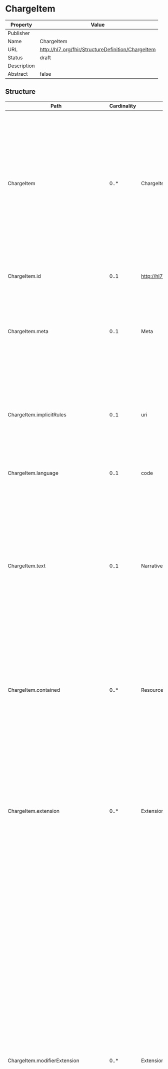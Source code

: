 
  # ChargeItem

  
|Property|Value|
|---|---|
|Publisher||
|Name|ChargeItem|
|URL|http://hl7.org/fhir/StructureDefinition/ChargeItem|
|Status|draft|
|Description||
|Abstract|false|

   ## Structure

   | Path | Cardinality | Type | Description
  | ---- | ----------- | ---- | -------  
 | ChargeItem | 0..* | ChargeItem | The resource ChargeItem describes the provision of healthcare provider products for a certain patient, therefore referring not only to the product, but containing in addition details of the provision, like date, time, amounts and participating organizations and persons. Main Usage of the ChargeItem is to enable the billing process and internal cost allocation. 
 | ChargeItem.id | 0..1 | http://hl7.org/fhirpath/System.String | The logical id of the resource, as used in the URL for the resource. Once assigned, this value never changes. 
 | ChargeItem.meta | 0..1 | Meta | The metadata about the resource. This is content that is maintained by the infrastructure. Changes to the content might not always be associated with version changes to the resource. 
 | ChargeItem.implicitRules | 0..1 | uri | A reference to a set of rules that were followed when the resource was constructed, and which must be understood when processing the content. Often, this is a reference to an implementation guide that defines the special rules along with other profiles etc. 
 | ChargeItem.language | 0..1 | code | The base language in which the resource is written. 
 | ChargeItem.text | 0..1 | Narrative | A human-readable narrative that contains a summary of the resource and can be used to represent the content of the resource to a human. The narrative need not encode all the structured data, but is required to contain sufficient detail to make it "clinically safe" for a human to just read the narrative. Resource definitions may define what content should be represented in the narrative to ensure clinical safety. 
 | ChargeItem.contained | 0..* | Resource | These resources do not have an independent existence apart from the resource that contains them - they cannot be identified independently, and nor can they have their own independent transaction scope. 
 | ChargeItem.extension | 0..* | Extension | May be used to represent additional information that is not part of the basic definition of the resource. To make the use of extensions safe and manageable, there is a strict set of governance  applied to the definition and use of extensions. Though any implementer can define an extension, there is a set of requirements that SHALL be met as part of the definition of the extension. 
 | ChargeItem.modifierExtension | 0..* | Extension | May be used to represent additional information that is not part of the basic definition of the resource and that modifies the understanding of the element that contains it and/or the understanding of the containing element's descendants. Usually modifier elements provide negation or qualification. To make the use of extensions safe and manageable, there is a strict set of governance applied to the definition and use of extensions. Though any implementer is allowed to define an extension, there is a set of requirements that SHALL be met as part of the definition of the extension. Applications processing a resource are required to check for modifier extensions.Modifier extensions SHALL NOT change the meaning of any elements on Resource or DomainResource (including cannot change the meaning of modifierExtension itself). 
 | ChargeItem.identifier | 0..* | Identifier | Identifiers assigned to this event performer or other systems. 
 | ChargeItem.definitionUri | 0..* | uri | References the (external) source of pricing information, rules of application for the code this ChargeItem uses. 
 | ChargeItem.definitionCanonical | 0..* | canonical | References the source of pricing information, rules of application for the code this ChargeItem uses. 
 | ChargeItem.status | 1..1 | code | The current state of the ChargeItem. 
 | ChargeItem.partOf | 0..* | Reference | ChargeItems can be grouped to larger ChargeItems covering the whole set. 
 | ChargeItem.code | 1..1 | CodeableConcept | A code that identifies the charge, like a billing code. 
 | ChargeItem.subject | 1..1 | Reference | The individual or set of individuals the action is being or was performed on. 
 | ChargeItem.context | 0..1 | Reference | The encounter or episode of care that establishes the context for this event. 
 | ChargeItem.occurrence[x] | 0..1 | dateTime | Date/time(s) or duration when the charged service was applied. 
 | ChargeItem.performer | 0..* | BackboneElement | Indicates who or what performed or participated in the charged service. 
 | ChargeItem.performer.id | 0..1 | http://hl7.org/fhirpath/System.String | Unique id for the element within a resource (for internal references). This may be any string value that does not contain spaces. 
 | ChargeItem.performer.extension | 0..* | Extension | May be used to represent additional information that is not part of the basic definition of the element. To make the use of extensions safe and manageable, there is a strict set of governance  applied to the definition and use of extensions. Though any implementer can define an extension, there is a set of requirements that SHALL be met as part of the definition of the extension. 
 | ChargeItem.performer.modifierExtension | 0..* | Extension | May be used to represent additional information that is not part of the basic definition of the element and that modifies the understanding of the element in which it is contained and/or the understanding of the containing element's descendants. Usually modifier elements provide negation or qualification. To make the use of extensions safe and manageable, there is a strict set of governance applied to the definition and use of extensions. Though any implementer can define an extension, there is a set of requirements that SHALL be met as part of the definition of the extension. Applications processing a resource are required to check for modifier extensions.Modifier extensions SHALL NOT change the meaning of any elements on Resource or DomainResource (including cannot change the meaning of modifierExtension itself). 
 | ChargeItem.performer.function | 0..1 | CodeableConcept | Describes the type of performance or participation(e.g. primary surgeon, anesthesiologiest, etc.). 
 | ChargeItem.performer.actor | 1..1 | Reference | The device, practitioner, etc. who performed or participated in the service. 
 | ChargeItem.performingOrganization | 0..1 | Reference | The organization requesting the service. 
 | ChargeItem.requestingOrganization | 0..1 | Reference | The organization performing the service. 
 | ChargeItem.costCenter | 0..1 | Reference | The financial cost center permits the tracking of charge attribution. 
 | ChargeItem.quantity | 0..1 | Quantity | Quantity of which the charge item has been serviced. 
 | ChargeItem.bodysite | 0..* | CodeableConcept | The anatomical location where the related service has been applied. 
 | ChargeItem.factorOverride | 0..1 | decimal | Factor overriding the factor determined by the rules associated with the code. 
 | ChargeItem.priceOverride | 0..1 | Money | Total price of the charge overriding the list price associated with the code. 
 | ChargeItem.overrideReason | 0..1 | string | If the list price or the rule-based factor associated with the code is overridden, this attribute can capture a text to indicate the  reason for this action. 
 | ChargeItem.enterer | 0..1 | Reference | The device, practitioner, etc. who entered the charge item. 
 | ChargeItem.enteredDate | 0..1 | dateTime | Date the charge item was entered. 
 | ChargeItem.reason | 0..* | CodeableConcept | Describes why the event occurred in coded or textual form. 
 | ChargeItem.service | 0..* | Reference | Indicated the rendered service that caused this charge. 
 | ChargeItem.product[x] | 0..1 | Reference | Identifies the device, food, drug or other product being charged either by type code or reference to an instance. 
 | ChargeItem.account | 0..* | Reference | Account into which this ChargeItems belongs. 
 | ChargeItem.note | 0..* | Annotation | Comments made about the event by the performer, subject or other participants. 
 | ChargeItem.supportingInformation | 0..* | Reference | Further information supporting this charge. 

 ## Search Parameters

   | Name | Type | Description  | Expression 
    | ---- | ---- | ------- | ------  
 | _text | string | Search on the narrative of the resource |   
 | _content | string | Search on the entire content of the resource |   
 | _id | token | Logical id of this artifact | Resource.id  
 | _lastUpdated | date | When the resource version last changed | Resource.meta.lastUpdated  
 | _profile | uri | Profiles this resource claims to conform to | Resource.meta.profile  
 | _query | token | A custom search profile that describes a specific defined query operation |   
 | _security | token | Security Labels applied to this resource | Resource.meta.security  
 | _source | uri | Identifies where the resource comes from | Resource.meta.source  
 | _tag | token | Tags applied to this resource | Resource.meta.tag  
 | account | reference | Account to place this charge | ChargeItem.account  
 | code | token | A code that identifies the charge, like a billing code | ChargeItem.code  
 | context | reference | Encounter / Episode associated with event | ChargeItem.context  
 | entered-date | date | Date the charge item was entered | ChargeItem.enteredDate  
 | enterer | reference | Individual who was entering | ChargeItem.enterer  
 | factor-override | number | Factor overriding the associated rules | ChargeItem.factorOverride  
 | identifier | token | Business Identifier for item | ChargeItem.identifier  
 | occurrence | date | When the charged service was applied | ChargeItem.occurrence  
 | patient | reference | Individual service was done for/to | ChargeItem.subject.where(resolve() is Patient)  
 | performer-actor | reference | Individual who was performing | ChargeItem.performer.actor  
 | performer-function | token | What type of performance was done | ChargeItem.performer.function  
 | performing-organization | reference | Organization providing the charged service | ChargeItem.performingOrganization  
 | price-override | quantity | Price overriding the associated rules | ChargeItem.priceOverride  
 | quantity | quantity | Quantity of which the charge item has been serviced | ChargeItem.quantity  
 | requesting-organization | reference | Organization requesting the charged service | ChargeItem.requestingOrganization  
 | service | reference | Which rendered service is being charged? | ChargeItem.service  
 | subject | reference | Individual service was done for/to | ChargeItem.subject  
 | _iguhealth-version-seq | number | The version sequence of the resource | Resource.meta.extension.where(url='https://iguhealth.app/version-sequence').value  
 | _iguhealth-author | reference | The author of the resource | Resource.meta.extension.where(url='https://iguhealth.app/author').value  


